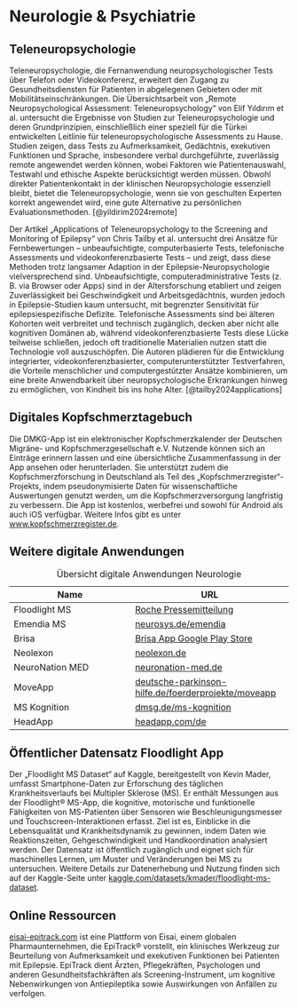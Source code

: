 # Neurologie & Psychiatrie

## Teleneuropsychologie

Teleneuropsychologie, die Fernanwendung neuropsychologischer Tests über Telefon oder Videokonferenz, erweitert den Zugang zu Gesundheitsdiensten für Patienten in abgelegenen Gebieten oder mit Mobilitätseinschränkungen. Die Übersichtsarbeit von „Remote Neuropsychological Assessment: Teleneuropsychology“ von Elif Yıldırım et al. untersucht die Ergebnisse von Studien zur Teleneuropsychologie und deren Grundprinzipien, einschließlich einer speziell für die Türkei entwickelten Leitlinie für teleneuropsychologische Assessments zu Hause. Studien zeigen, dass Tests zu Aufmerksamkeit, Gedächtnis, exekutiven Funktionen und Sprache, insbesondere verbal durchgeführte, zuverlässig remote angewendet werden können, wobei Faktoren wie Patientenauswahl, Testwahl und ethische Aspekte berücksichtigt werden müssen. Obwohl direkter Patientenkontakt in der klinischen Neuropsychologie essenziell bleibt, bietet die Teleneuropsychologie, wenn sie von geschulten Experten korrekt angewendet wird, eine gute Alternative zu persönlichen Evaluationsmethoden. [@yildirim2024remote]

Der Artikel „Applications of Teleneuropsychology to the Screening and Monitoring of Epilepsy“ von Chris Tailby et al. untersucht drei Ansätze für Fernbewertungen – unbeaufsichtigte, computerbasierte Tests, telefonische Assessments und videokonferenzbasierte Tests – und zeigt, dass diese Methoden trotz langsamer Adaption in der Epilepsie-Neuropsychologie vielversprechend sind. Unbeaufsichtigte, computeradministrative Tests (z. B. via Browser oder Apps) sind in der Altersforschung etabliert und zeigen Zuverlässigkeit bei Geschwindigkeit und Arbeitsgedächtnis, wurden jedoch in Epilepsie-Studien kaum untersucht, mit begrenzter Sensitivität für epilepsiespezifische Defizite. Telefonische Assessments sind bei älteren Kohorten weit verbreitet und technisch zugänglich, decken aber nicht alle kognitiven Domänen ab, während videokonferenzbasierte Tests diese Lücke teilweise schließen, jedoch oft traditionelle Materialien nutzen statt die Technologie voll auszuschöpfen. Die Autoren plädieren für die Entwicklung integrierter, videokonferenzbasierter, computerunterstützter Testverfahren, die Vorteile menschlicher und computergestützter Ansätze kombinieren, um eine breite Anwendbarkeit über neuropsychologische Erkrankungen hinweg zu ermöglichen, von Kindheit bis ins hohe Alter. [@tailby2024applications]

## Digitales Kopfschmerztagebuch

Die DMKG-App ist ein elektronischer Kopfschmerzkalender der Deutschen Migräne- und Kopfschmerzgesellschaft e.V. Nutzende können sich an Einträge erinnern lassen und eine übersichtliche Zusammenfassung in der App ansehen oder herunterladen. Sie unterstützt zudem die Kopfschmerzforschung in Deutschland als Teil des „Kopfschmerzregister“-Projekts, indem pseudonymisierte Daten für wissenschaftliche Auswertungen genutzt werden, um die Kopfschmerzversorgung langfristig zu verbessern. Die App ist kostenlos, werbefrei und sowohl für Android als auch iOS verfügbar. Weitere Infos gibt es unter [www.kopfschmerzregister.de](https://www.kopfschmerzregister.de).

## Weitere digitale Anwendungen

| Name                    | URL                             |
|-------------------------|---------------------------------|
| Floodlight MS           | [Roche Pressemitteilung](https://www.roche.de/presse/news/software-von-roche-foerdert-individuelles-therapiemanagement-bei-multipler-sklerose)           |
| Emendia MS              | [neurosys.de/emendia](https://neurosys.de/emendia/)           |
| Brisa                   | [Brisa App Google Play Store](https://play.google.com/store/apps/details?id=com.temedica.ms_companion)           |
| Neolexon                | [neolexon.de](https://www.neolexon.de)                 |
| NeuroNation MED         | [neuronation-med.de](https://neuronation-med.de/)          |
| MoveApp                 | [deutsche-parkinson-hilfe.de/foerderprojekte/moveapp](https://www.deutsche-parkinson-hilfe.de/foerderprojekte/moveapp/)                 |
| MS Kognition            | [dmsg.de/ms-kognition](https://www.dmsg.de/ms-kognition/)                 |
| HeadApp                 | [headapp.com/de](https://www.headapp.com/de/startseite/)                 |

: Übersicht digitale Anwendungen Neurologie

## Öffentlicher Datensatz Floodlight App

Der „Floodlight MS Dataset“ auf Kaggle, bereitgestellt von Kevin Mader, umfasst Smartphone-Daten zur Erforschung des täglichen Krankheitsverlaufs bei Multipler Sklerose (MS). Er enthält Messungen aus der Floodlight® MS-App, die kognitive, motorische und funktionelle Fähigkeiten von MS-Patienten über Sensoren wie Beschleunigungsmesser und Touchscreen-Interaktionen erfasst. Ziel ist es, Einblicke in die Lebensqualität und Krankheitsdynamik zu gewinnen, indem Daten wie Reaktionszeiten, Gehgeschwindigkeit und Handkoordination analysiert werden. Der Datensatz ist öffentlich zugänglich und eignet sich für maschinelles Lernen, um Muster und Veränderungen bei MS zu untersuchen. Weitere Details zur Datenerhebung und Nutzung finden sich auf der Kaggle-Seite unter [kaggle.com/datasets/kmader/floodlight-ms-dataset](https://www.kaggle.com/datasets/kmader/floodlight-ms-dataset).

## Online Ressourcen

[eisai-epitrack.com](https://eisai-epitrack.com/) ist eine Plattform von Eisai, einem globalen Pharmaunternehmen, die EpiTrack® vorstellt, ein klinisches Werkzeug zur Beurteilung von Aufmerksamkeit und exekutiven Funktionen bei Patienten mit Epilepsie. EpiTrack dient Ärzten, Pflegekräften, Psychologen und anderen Gesundheitsfachkräften als Screening-Instrument, um kognitive Nebenwirkungen von Antiepileptika sowie Auswirkungen von Anfällen zu verfolgen.
